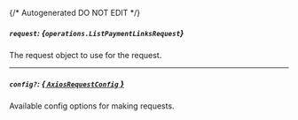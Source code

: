 {/* Autogenerated DO NOT EDIT  */}

##### `request`: *{`operations.ListPaymentLinksRequest`}*
The request object to use for the request.
<Collapsible>
    <ListPaymentLinksRequest/>
</Collapsible>

---
##### `config?`: [*{ `AxiosRequestConfig` }*](https://axios-http.com/docs/req_config)
Available config options for making requests.


